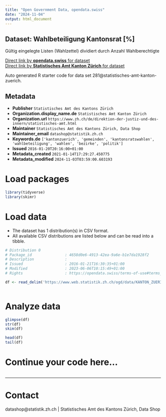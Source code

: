 ```yaml
---
title: "Open Government Data, opendata.swiss"
date: "2024-11-04"
output: html_document
---
```


## Dataset: Wahlbeteiligung Kantonsrat [%]

Gültig eingelegte Listen (Wahlzettel) dividiert durch Anzahl Wahlberechtigte

[Direct link by **opendata.swiss** for dataset](https://opendata.swiss/de/dataset/wahlbeteiligung-kantonsrat)<br>
[Direct link by **Statistisches Amt Kanton Zürich** for dataset](https://www.zh.ch/de/politik-staat/gemeinden/gemeindeportraet.html)

Auto generated R starter code for data set 281@statistisches-amt-kanton-zuerich.

## Metadata

- **Publisher** `Statistisches Amt des Kantons Zürich`
- **Organization.display_name.de** `Statistisches Amt Kanton Zürich`
- **Organization.url** `https://www.zh.ch/de/direktion-der-justiz-und-des-innern/statistisches-amt.html`
- **Maintainer** `Statistisches Amt des Kantons Zürich, Data Shop`
- **Maintainer_email** `datashop@statistik.zh.ch`
- **Keywords.de** `['kantonzuerich', 'gemeinden', 'kantonsratswahlen', 'wahlbeteiligung', 'wahlen', 'bezirke', 'politik']`
- **Issued** `2016-01-20T20:16:00+01:00`
- **Metadata_created** `2021-01-14T17:29:27.450775`
- **Metadata_modified** `2024-11-03T03:59:00.603193`


# Load packages

```r

library(tidyverse)
library(skimr)

```

# Load data

-   The dataset has 1 distribution(s) in CSV format.
-   All available CSV distributions are listed below and can be read into a tibble.

```r

# Distribution 0
# Package_id               : 4658d0e6-4913-42ea-9a6e-b1e7da1928f2
# Description              : 
# Issued                   : 2016-01-21T16:30:35+01:00
# Modified                 : 2023-06-06T10:15:49+01:00
# Rights                   : https://opendata.swiss/terms-of-use#terms_by

df <- read_delim('https://www.web.statistik.zh.ch/ogd/data/KANTON_ZUERICH_803.csv')



```

# Analyze data

```r

glimpse(df)
str(df)
skim(df)

head(df)
tail(df)

```

# Continue your code here...

```r

```

------------------------------------------------------------------------

# Contact

datashop@statistik.zh.ch | Statistisches Amt des Kantons Zürich, Data Shop
